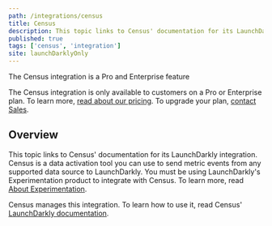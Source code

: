 ```yaml
---
path: /integrations/census
title: Census
description: This topic links to Census' documentation for its LaunchDarkly integration. Census is a data activation tool you can use to send metric events from any supported data source to LaunchDarkly.
published: true
tags: ['census', 'integration']
site: launchDarklyOnly
---
```


<Callout intent="primary">
<CalloutTitle>The Census integration is a Pro and Enterprise feature</CalloutTitle>
<CalloutDescription>

The Census integration is only available to customers on a Pro or Enterprise plan. To learn more, [read about our pricing](https://launchdarkly.com/pricing/). To upgrade your plan, [contact Sales](https://launchdarkly.com/contact-sales/).

</CalloutDescription>
</Callout>

## Overview

This topic links to Census' documentation for its LaunchDarkly integration. Census is a data activation tool you can use to send metric events from any supported data source to LaunchDarkly. You must be using LaunchDarkly's Experimentation product to integrate with Census. To learn more, read [About Experimentation](/home/about-experimentation).

Census manages this integration. To learn how to use it, read Census' [LaunchDarkly documentation](https://docs.getcensus.com/destinations/launchdarkly).
